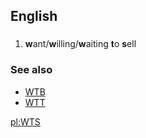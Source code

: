 ==English==
==={{initialism}}===
{{infl|en|initialism}}
#{{Internet slang}} '''w'''ant/'''w'''illing/'''w'''aiting '''t'''o '''s'''ell

===See also===
*[[WTB]]
*[[WTT]]

[[pl:WTS]]